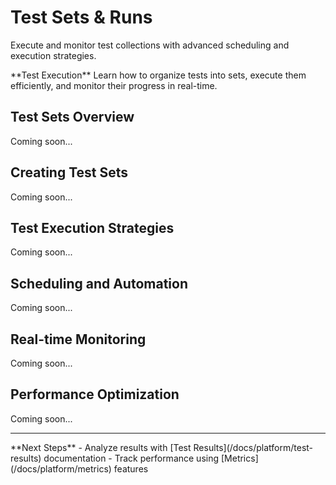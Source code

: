 # Test Sets & Runs

Execute and monitor test collections with advanced scheduling and execution strategies.

<Callout type="default">
  **Test Execution**
  Learn how to organize tests into sets, execute them efficiently, and monitor their progress in real-time.
</Callout>

## Test Sets Overview

Coming soon...

## Creating Test Sets

Coming soon...

## Test Execution Strategies

Coming soon...

## Scheduling and Automation

Coming soon...

## Real-time Monitoring

Coming soon...

## Performance Optimization

Coming soon...

---

<Callout type="default">
  **Next Steps**
  - Analyze results with [Test Results](/docs/platform/test-results) documentation
  - Track performance using [Metrics](/docs/platform/metrics) features
</Callout>

